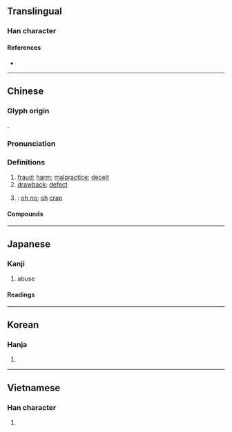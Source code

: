 {{character info/new}}
==Translingual==

===Han character===
{{Han char|rn=55|rad=廾|as=12|sn=15|four=98444|canj=FKT|ids=⿱敝廾}}

====References====
* {{Han ref|kx=0354.340|dkj=09644|dj=0670.050|hdz=10518.170|uh=5F0A|ud=24330|bh=B9FA|bd=47610}}

----

==Chinese==
{{zh-forms|alt=獘}}

===Glyph origin===
{{Han etym}}
{{Han compound|敝|廾|c1=p|c2=s|ls=psc}}.

===Pronunciation===
{{zh-pron
|m=bì
|c=bai6
|mn=pè/piah
|mc=
|oc=y
|cat=n,v,c:intj
}}

===Definitions===
{{zh-hanzi}}

# [[fraud]]; [[harm]]; [[malpractice]]; [[deceit]]
# [[drawback]]; [[defect]]
# {{lb|zh|Cantonese}} {{n-g|used to indicate a realisation that something is wrong}}: [[oh no]]; [[oh]] [[crap]]

====Compounds====
{{zh-der|凋弊|弊衣簞食|弊衣疏食|弊病|作弊|弊案|利弊|弊倖|利弊參半|徇私作弊|弊政|徇私舞弊|弊車駑馬|弊車羸馬|弊絕風清|弊端|弊竇|弊帚自珍|弊帚千金|弊履|利弊互見|宿弊|弊害|利多於弊|利弊得失|切中時弊|積久弊生|營私舞弊|民力凋弊|流弊|時弊|杜弊|積弊|歲弊|私弊|無私有弊|百弊叢生|疲弊|為法自弊|除弊|補偏救弊|裘弊金盡|興利剔弊|革弊|舞弊|罷弊|風清弊絕|醫時救弊|興利除弊|防弊除害|齒弊舌存|金舌弊口|貪汙舞弊|舌弊耳聾}}

----

==Japanese==

===Kanji===
{{ja-kanji|grade=c|rs=廾12}}

# abuse

====Readings====
{{ja-readings|goon=[[べ]] (be)|kanon=[[へい]] (hei)|kun=[[つかれる]] (tsukareru), [[くるしむ]] (kurushimu), [[やぶれる]] (yabureru)}}

----

==Korean==

===Hanja===
{{ko-hanja|hangeul=폐|eumhun=|rv=pye|mr=p'ye|y=phyey}}

# {{defn|lang=ko|sort=廾12}}

----

==Vietnamese==

===Han character===
{{vi-hantu|[[tệ]], [[giẻ]]|rs=廾12}}

# {{defn|lang=vi|sort=廾12}}
